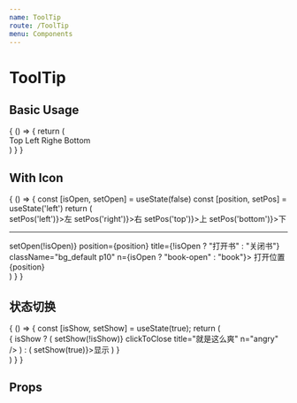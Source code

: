 ```yaml
---
name: ToolTip
route: /ToolTip
menu: Components
---
```



# ToolTip

## Basic Usage

<Playground>
  {
    () => {
      return (
        <div>
          <ToolTip
            position="top"
            className="bg_default p10 ms10"
            title="Top">
            Top
          </ToolTip>
          <ToolTip
            position="left"
            className="bg_default p10 ms10"
            title="Left">
            Left
          </ToolTip>
          <ToolTip
            position="right"
            className="bg_default p10 ms10"
            title="Righe">
            Righe
          </ToolTip>
          <ToolTip
            position="bottom"
            className="bg_default p10 ms10"
            title="Bottom">
            Bottom
          </ToolTip>
        </div>
      )
    }
  }
</Playground>

## With Icon

<Playground>
  {
    () => {
      const [isOpen, setOpen] = useState(false)
      const [position, setPos] = useState('left')
      return (
        <div>
          <span className="ms10 link" onClick={e => setPos('left')}>左</span>
          <span className="ms10 link" onClick={e => setPos('right')}>右</span>
          <span className="ms10 link" onClick={e => setPos('top')}>上</span>
          <span className="ms10 link" onClick={e => setPos('bottom')}>下</span>
          <hr />
          <ToolTip
            onClick={e => setOpen(!isOpen)}
            position={position}
            title={!isOpen ? "打开书" : "关闭书"}
            className="bg_default p10"
            n={isOpen ? "book-open" : "book"}>
            打开位置 {position}
          </ToolTip>
        </div>
      )
    }
  }
</Playground>

## 状态切换

<Playground>
  {
    () => {
      const [isShow, setShow] = useState(true);
      return (
        <div>
          {
            isShow ? (
              <ToolTip
                onClick={e => setShow(!isShow)}
                clickToClose
                title="就是这么爽"
                n="angry" />
            ) : (
              <span onClick={e => setShow(true)}>显示</span>
            )
          }
        </div>
      )
    }
  }
</Playground>

## Props

<Props of={ToolTip} />
